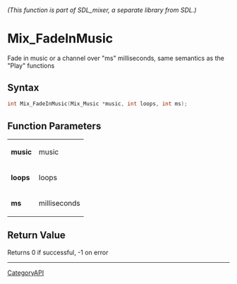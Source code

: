 ====== (This function is part of SDL_mixer, a separate library from SDL.) ======
= Mix_FadeInMusic =

Fade in music or a channel over "ms" milliseconds, same semantics as the "Play" functions 

== Syntax ==

<syntaxhighlight lang='c'>
int Mix_FadeInMusic(Mix_Music *music, int loops, int ms);
</syntaxhighlight>

== Function Parameters ==

{|
|'''music'''
|music
|-
|'''loops'''
|loops
|-
|'''ms'''
|milliseconds
|}

== Return Value ==

Returns 0 if successful, -1 on error

----
[[CategoryAPI]]


